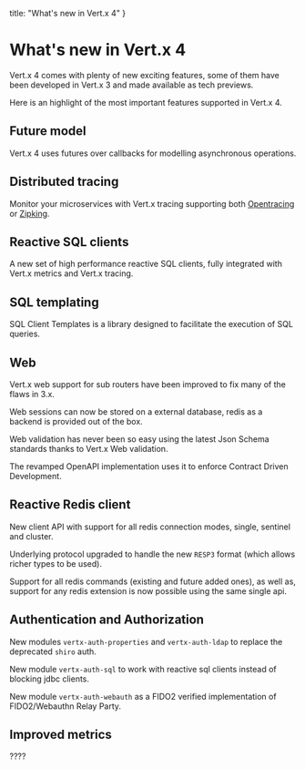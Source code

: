
  title: "What's new in Vert.x 4"
}

# What's new in Vert.x 4

Vert.x 4 comes with plenty of new exciting features, some of them have been developed in Vert.x 3 and made available
as tech previews.

Here is an highlight of the most important features supported in Vert.x 4.

## Future model

Vert.x 4 uses futures over callbacks for modelling asynchronous operations.

## Distributed tracing

Monitor your microservices with Vert.x tracing supporting both [Opentracing](https://opentracing.io/) or [Zipking](https://zipkin.io/).

## Reactive SQL clients

A new set of high performance reactive SQL clients, fully integrated with Vert.x metrics and Vert.x tracing.

## SQL templating

SQL Client Templates is a library designed to facilitate the execution of SQL queries.

## Web

Vert.x web support for sub routers have been improved to fix many of the flaws in 3.x.

Web sessions can now be stored on a external database, redis as a backend is provided out of the box.

Web validation has never been so easy using the latest Json Schema standards thanks to Vert.x Web validation.

The revamped OpenAPI implementation uses it to enforce Contract Driven Development.

## Reactive Redis client

New client API with support for all redis connection modes, single, sentinel and cluster.

Underlying protocol upgraded to handle the new `RESP3` format (which allows richer types to be used).

Support for all redis commands (existing and future added ones), as well as, support for any redis extension is now
possible using the same single api.

## Authentication and Authorization

New modules `vertx-auth-properties` and `vertx-auth-ldap` to replace the deprecated `shiro` auth.

New module `vertx-auth-sql` to work with reactive sql clients instead of blocking jdbc clients.

New module `vertx-auth-webauth` as a FIDO2 verified implementation of FIDO2/Webauthn Relay Party.

## Improved metrics

????







